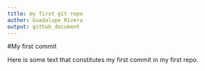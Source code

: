 ```yaml
---
title: my first git repo
author: Guadalupe Rivera
output: github_document
---
```


#My first commit

Here is some text that constitutes my first commit in my first repo.
